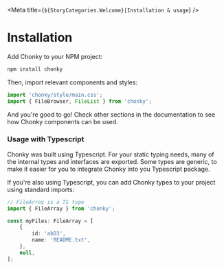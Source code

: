 
<Meta title={`${StoryCategories.Welcome}|Installation & usage`} />

<ChonkyHeader />

# Installation

Add Chonky to your NPM project:

```bash
npm install chonky
```

Then, import relevant components and styles:

```js
import 'chonky/style/main.css';
import { FileBrowser, FileList } from 'chonky';
```

And you're good to go! Check other sections in the documentation to see how Chonky
components can be used.

### Usage with Typescript

Chonky was built using Typescript. For your static typing needs, many of the internal
types and interfaces are exported. Some types are generic, to make it easier for you
to integrate Chonky into you Typescript package.

If you're also using Typescript, you can add Chonky types to your project using
standard imports:

```ts
// FileArray is a TS type
import { FileArray } from 'chonky';

const myFiles: FileArray = [
    {
        id: 'abD3',
        name: 'README.txt',
    },
    null,
];
```
